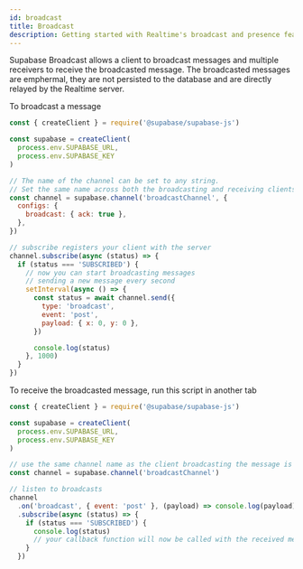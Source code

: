 ```yaml
---
id: broadcast
title: Broadcast
description: Getting started with Realtime's broadcast and presence features
---
```


Supabase Broadcast allows a client to broadcast messages and multiple receivers to receive the broadcasted message. The broadcasted messages are emphermal, they are not persisted to the database and are directly relayed by the Realtime server.

To broadcast a message

```js
const { createClient } = require('@supabase/supabase-js')

const supabase = createClient(
  process.env.SUPABASE_URL,
  process.env.SUPABASE_KEY
)

// The name of the channel can be set to any string.
// Set the same name across both the broadcasting and receiving clients.
const channel = supabase.channel('broadcastChannel', {
  configs: {
    broadcast: { ack: true },
  },
})

// subscribe registers your client with the server
channel.subscribe(async (status) => {
  if (status === 'SUBSCRIBED') {
    // now you can start broadcasting messages
    // sending a new message every second
    setInterval(async () => {
      const status = await channel.send({
        type: 'broadcast',
        event: 'post',
        payload: { x: 0, y: 0 },
      })

      console.log(status)
    }, 1000)
  }
})
```

To receive the broadcasted message, run this script in another tab

```js
const { createClient } = require('@supabase/supabase-js')

const supabase = createClient(
  process.env.SUPABASE_URL,
  process.env.SUPABASE_KEY
)

// use the same channel name as the client broadcasting the message is using
const channel = supabase.channel('broadcastChannel')

// listen to broadcasts
channel
  .on('broadcast', { event: 'post' }, (payload) => console.log(payload))
  .subscribe(async (status) => {
    if (status === 'SUBSCRIBED') {
      console.log(status)
      // your callback function will now be called with the received messages
    }
  })
```
